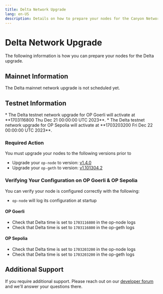 ```yaml
---
title: Delta Network Upgrade
lang: en-US
description: Details on how to prepare your nodes for the Canyon Network upgrade.
---
```



# Delta Network Upgrade

The following information is how you can prepare your nodes for the Delta upgrade.

## Mainnet Information

<Callout type="warning">
    The Delta mainnet network upgrade is not scheduled yet.
</Callout>

## Testnet Information 

<Callout type="warning">
    *   The Delta testnet network upgrade for OP Goerli will activate at **1703116800 Thu Dec 21 00:00:00 UTC 2023**.
    *   The Delta testnet network upgrade for OP Sepolia will activate at **1703203200 Fri Dec 22 00:00:00 UTC 2023**.
</Callout>

### Required Action

You must upgrade your nodes to the following versions prior to 

*   Upgrade your `op-node` to version: [v1.4.0](https://github.com/ethereum-optimism/optimism/releases/tag/op-node%2Fv1.4.0)
*   Upgrade your `op-geth` to version: [v1.101304.2](https://github.com/ethereum-optimism/op-geth/releases/tag/v1.101304.2)

### Verifying Your Configuration on OP Goerli & OP Sepolia

You can verify your node is configured correctly with the following:

*   `op-node` will log its configuration at startup

#### OP Goerli

*   Check that Delta time is set to `1703116800` in the op-node logs
*   Check that Delta time is set to `1703116800` in the op-geth logs

#### OP Sepolia

*   Check that Delta time is set to `1703203200` in the op-node logs
*   Check that Delta time is set to `1703203200` in the op-geth logs

## Additional Support

If you require additional support. Please reach out on our [developer forum](https://github.com/ethereum-optimism/developers/discussions) and we'll answer your questions there.
